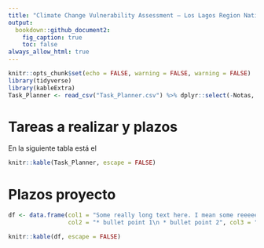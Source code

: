 ```yaml
---
title: "Climate Change Vulnerability Assessment – Los Lagos Region National Parks, Chile"
output:
  bookdown::github_document2:
    fig_caption: true
    toc: false
always_allow_html: true
---
```


```r
knitr::opts_chunk$set(echo = FALSE, warning = FALSE, warning = FALSE)
library(tidyverse)
library(kableExtra)
Task_Planner <- read_csv("Task_Planner.csv") %>% dplyr::select(-Notas, -Files, -Subitems, -Checklists, -Comments) %>% rename(Item = Title) %>% mutate(`Fecha de entrega` = lubridate::mdy(`Fecha de entrega`)) %>% arrange(`Fecha de entrega`) %>% mutate(col1 = str_wrap(Item, width = 20, exdent = 2), col1 = str_replace_all(Item, "\n", "<br\\>"))
```

# Tareas a realizar y plazos

En la siguiente tabla está el 

```r
knitr::kable(Task_Planner, escape = FALSE)
```



# Plazos proyecto 

```r
df <- data.frame(col1 = "Some really long text here. I mean some reeeeeaaly loooong text. So long, it should be wrapped. Really.",
                 col2 = "* bullet point 1\n * bullet point 2", col3 = "Yes, there is still another column.") %>% mutate(col1 = str_wrap(col1, width = 20, exdent = 2), col1 = str_replace_all(col1, "\n", "<br\\>"))

knitr::kable(df, escape = FALSE)

```

